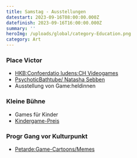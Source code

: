 ```yaml
---
title: Samstag - Ausstellungen
datestart: 2023-09-16T08:00:00.000Z
datefinish: 2023-09-16T16:00:00.000Z
summary: ''
heroImg: /uploads/global/category-Education.png
category: Art
---
```


### Place Victor

* [HKB\:Confoerdatio ludens\:CH Videogames](/posts/Confoederatio-Ludens)
* [PsychoticBathtube/ Natasha Sebben](https://www.natsha.ch/psychotic-bathtub)
* Ausstellung von Game\:heldinnen &#x9;

### Kleine Bühne

* Games für Kinder
* [Kindergame-Preis](/posts/Preisverleihung-Kinder-Game-Preis)

### Progr Gang vor Kulturpunkt

* [Petarde\:Game-Cartoons/Memes	](/posts/Game-Cartoon-Wettbewerb-2023)
